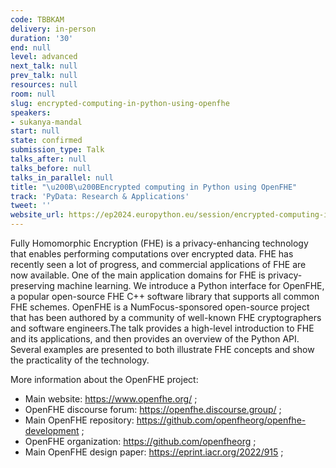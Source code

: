 ```yaml
---
code: TBBKAM
delivery: in-person
duration: '30'
end: null
level: advanced
next_talk: null
prev_talk: null
resources: null
room: null
slug: encrypted-computing-in-python-using-openfhe
speakers:
- sukanya-mandal
start: null
state: confirmed
submission_type: Talk
talks_after: null
talks_before: null
talks_in_parallel: null
title: "\u200B\u200BEncrypted computing in Python using OpenFHE"
track: 'PyData: Research & Applications'
tweet: ''
website_url: https://ep2024.europython.eu/session/encrypted-computing-in-python-using-openfhe
---
```


Fully Homomorphic Encryption (FHE) is a privacy-enhancing technology that enables performing computations over encrypted data. FHE has recently seen a lot of progress, and commercial applications of FHE are now available. One of the main application domains for FHE is privacy-preserving machine learning. We introduce a Python interface for OpenFHE, a popular open-source FHE C++ software library that supports all common FHE schemes. OpenFHE is a NumFocus-sponsored open-source project that has been authored by a community of well-known FHE cryptographers and software engineers.The talk provides a high-level introduction to FHE and its applications, and then provides an overview of the Python API. Several examples are presented to both illustrate FHE concepts and show the practicality of the technology.

More information about the OpenFHE project:
* Main website: https://www.openfhe.org/ ;
* OpenFHE discourse forum: https://openfhe.discourse.group/ ;
* Main OpenFHE repository: https://github.com/openfheorg/openfhe-development ;
* OpenFHE organization: https://github.com/openfheorg ;
* Main OpenFHE design paper: https://eprint.iacr.org/2022/915 ;
